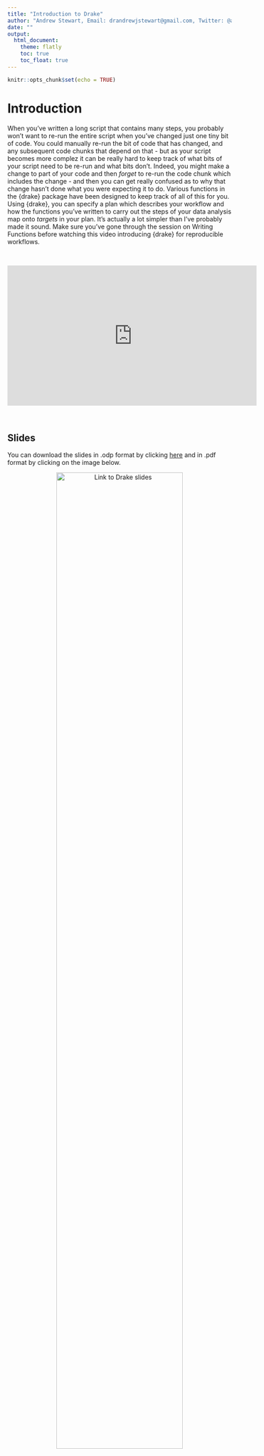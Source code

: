 ```yaml
---
title: "Introduction to Drake"
author: "Andrew Stewart, Email: drandrewjstewart@gmail.com, Twitter: @ajstewart_lang"
date: ""
output: 
  html_document:
    theme: flatly
    toc: true
    toc_float: true
---
```


```r
knitr::opts_chunk$set(echo = TRUE)
```

# Introduction

When you've written a long script that contains many steps, you probably won't want to re-run the entire script when you've changed just one tiny bit of code. You could manually re-run the bit of code that has changed, and any subsequent code chunks that depend on that - but as your script becomes more complez it can be really hard to keep track of what bits of your script need to be re-run and what bits don't. Indeed, you might make a change to part of your code and then *forget* to re-run the code chunk which includes the change - and then you can get really confused as to why that change hasn't done what you were expecting it to do. Various functions in the {drake} package have been designed to keep track of all of this for you. Using {drake}, you can specify a plan which describes your workflow and how the functions you've written to carry out the steps of your data analysis map onto *targets* in your plan. It's actually a lot simpler than I've probably made it sound. Make sure you've gone through the session on Writing Functions before watching this video introducing {drake} for reproducible workflows.

&nbsp;&nbsp;

<center>

<iframe width="560" height="315" src="https://youtube.com/embed/" frameborder="0" allowfullscreen></iframe>

</center>

&nbsp;&nbsp;

## Slides

You can download the slides in .odp format by clicking [here](../slides/drake_slides.odp) and in .pdf format by clicking on the image below. 
&nbsp;&nbsp;

<center>

[![Link to Drake slides](../images/drake.png){width=75%}](../slides/drake_slides.pdf)

</center>

&nbsp;&nbsp;

## Additional Resources

Below is a great talk on {drake} by Miles McBain (@MilesMcBain)at the New York Open Statistical Programming Meetup, August 2020. 

&nbsp;&nbsp;

<center>

<iframe width="560" height="315" src="https://youtube.com/embed/jU1Zv21GvT4" frameborder="0" allowfullscreen></iframe>

</center>

&nbsp;&nbsp;

You can access Miles' slides [here](https://nyhackr.blob.core.windows.net/presentations/Miles%20McBain%20-%20That%20feeling%20of%20workflowing.pdf).

## Your Challenge

Using either a script that you have written previously, or a new bit of code with a Tidy Tuesday dataset - or in-built dataset (e.g., Star Wars) - write a set of functions to (e.g.) read in the data, wrangle it as appropriate, visualise it, and build a linear model. With these functions, create a drake plan, make it, visualise the dependencies, and inspect the targets using the `readd()` function. Modify one of your functions, run the function code, and then look to see how things have changed in your dependency visualisation. You should see that the function that you modified is now represented as a black circle and labelled "Outdated". 

## Improve this Workshop

If you spot any issues/errors in this workshop, you can raise an issue or create a pull request for [this repo](https://github.com/ajstewartlang/22_introduction_to_drake). 
